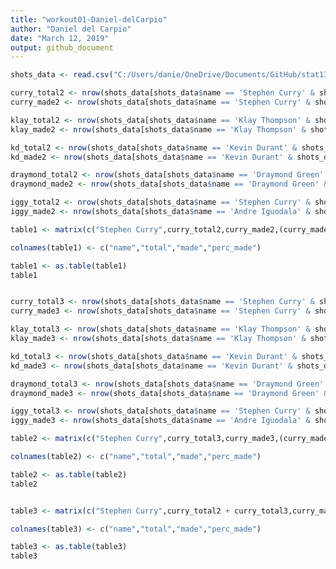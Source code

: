 ```yaml
---
title: "workout01-Daniel-delCarpio"
author: "Daniel del Carpio"
date: "March 12, 2019"
output: github_document
---
```


```r

shots_data <- read.csv("C:/Users/danie/OneDrive/Documents/GitHub/stat133workout01/workout01/data/shots-data.csv", stringsAsFactors = FALSE)

curry_total2 <- nrow(shots_data[shots_data$name == 'Stephen Curry' & shots_data$shot_type == '2PT Field Goal',])
curry_made2 <- nrow(shots_data[shots_data$name == 'Stephen Curry' & shots_data$shot_type == '2PT Field Goal' & shots_data$shot_made_flag == 'shot_yes',])

klay_total2 <- nrow(shots_data[shots_data$name == 'Klay Thompson' & shots_data$shot_type == '2PT Field Goal',])
klay_made2 <- nrow(shots_data[shots_data$name == 'Klay Thompson' & shots_data$shot_type == '2PT Field Goal' & shots_data$shot_made_flag == 'shot_yes',])

kd_total2 <- nrow(shots_data[shots_data$name == 'Kevin Durant' & shots_data$shot_type == '2PT Field Goal',])
kd_made2 <- nrow(shots_data[shots_data$name == 'Kevin Durant' & shots_data$shot_type == '2PT Field Goal' & shots_data$shot_made_flag == 'shot_yes',])

draymond_total2 <- nrow(shots_data[shots_data$name == 'Draymond Green' & shots_data$shot_type == '2PT Field Goal',])
draymond_made2 <- nrow(shots_data[shots_data$name == 'Draymond Green' & shots_data$shot_type == '2PT Field Goal' & shots_data$shot_made_flag == 'shot_yes',])

iggy_total2 <- nrow(shots_data[shots_data$name == 'Stephen Curry' & shots_data$shot_type == '2PT Field Goal',])
iggy_made2 <- nrow(shots_data[shots_data$name == 'Andre Iguodala' & shots_data$shot_type == '2PT Field Goal' & shots_data$shot_made_flag == 'shot_yes',])

table1 <- matrix(c("Stephen Curry",curry_total2,curry_made2,(curry_made2/curry_total2),"Klay Thompson",klay_total2,klay_made2,(klay_made2/klay_total2),"Kevin Durant", kd_total2, kd_made2,(kd_made2/kd_total2),"Draymond Green", draymond_total2, draymond_made2,(draymond_made2/draymond_total2),"Andre Iguodala",iggy_total2,iggy_made2,(iggy_made2/iggy_total2)),ncol=4,byrow=TRUE)

colnames(table1) <- c("name","total","made","perc_made")

table1 <- as.table(table1)
table1 


curry_total3 <- nrow(shots_data[shots_data$name == 'Stephen Curry' & shots_data$shot_type == '3PT Field Goal',])
curry_made3 <- nrow(shots_data[shots_data$name == 'Stephen Curry' & shots_data$shot_type == '3PT Field Goal' & shots_data$shot_made_flag == 'shot_yes',])

klay_total3 <- nrow(shots_data[shots_data$name == 'Klay Thompson' & shots_data$shot_type == '3PT Field Goal',])
klay_made3 <- nrow(shots_data[shots_data$name == 'Klay Thompson' & shots_data$shot_type == '3PT Field Goal' & shots_data$shot_made_flag == 'shot_yes',])

kd_total3 <- nrow(shots_data[shots_data$name == 'Kevin Durant' & shots_data$shot_type == '3PT Field Goal',])
kd_made3 <- nrow(shots_data[shots_data$name == 'Kevin Durant' & shots_data$shot_type == '3PT Field Goal' & shots_data$shot_made_flag == 'shot_yes',])

draymond_total3 <- nrow(shots_data[shots_data$name == 'Draymond Green' & shots_data$shot_type == '3PT Field Goal',])
draymond_made3 <- nrow(shots_data[shots_data$name == 'Draymond Green' & shots_data$shot_type == '3PT Field Goal' & shots_data$shot_made_flag == 'shot_yes',])

iggy_total3 <- nrow(shots_data[shots_data$name == 'Stephen Curry' & shots_data$shot_type == '3PT Field Goal',])
iggy_made3 <- nrow(shots_data[shots_data$name == 'Andre Iguodala' & shots_data$shot_type == '3PT Field Goal' & shots_data$shot_made_flag == 'shot_yes',])

table2 <- matrix(c("Stephen Curry",curry_total3,curry_made3,(curry_made3/curry_total3),"Klay Thompson",klay_total3,klay_made3,(klay_made3/klay_total3),"Kevin Durant", kd_total3, kd_made3,(kd_made3/kd_total3),"Draymond Green", draymond_total3, draymond_made3,(draymond_made3/draymond_total3),"Andre Iguodala",iggy_total3,iggy_made3,(iggy_made3/iggy_total3)),ncol=4,byrow=TRUE)

colnames(table2) <- c("name","total","made","perc_made")

table2 <- as.table(table2)
table2 


table3 <- matrix(c("Stephen Curry",curry_total2 + curry_total3,curry_made3 +curry_made2,(curry_made3 +curry_made2)/(curry_total2 + curry_total3),"Klay Thompson",klay_total3+klay_total2,klay_made3+klay_made2,(klay_made3+klay_made2)/(klay_total2+klay_total3),"Kevin Durant", kd_total3+kd_total2, kd_made2+kd_made3,(kd_made2+kd_made3)/(kd_total2 +kd_total3),"Draymond Green", draymond_total3+draymond_total2, draymond_made2 + draymond_made3,(draymond_made2+draymond_made3)/(draymond_total2+draymond_total3),"Andre Iguodala",iggy_total2+iggy_total3,iggy_made3+iggy_made2,(iggy_made2+iggy_made3)/(iggy_total2 +iggy_total3)),ncol=4,byrow=TRUE)

colnames(table3) <- c("name","total","made","perc_made")

table3 <- as.table(table3)
table3 
```

